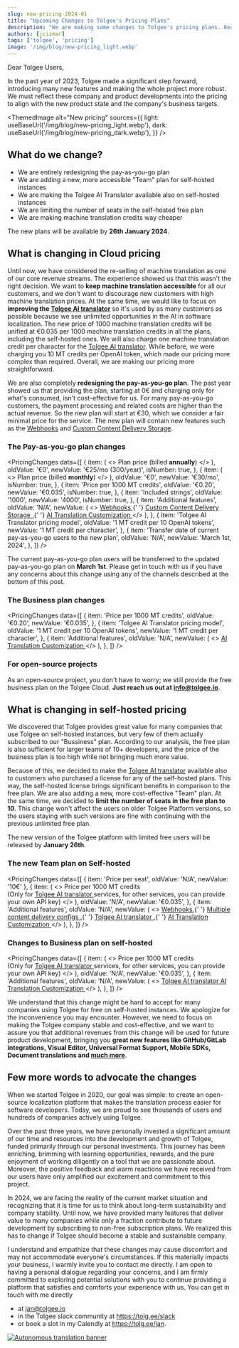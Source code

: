 ```yaml
---
slug: new-pricing-2024-01
title: "Upcoming Changes to Tolgee's Pricing Plans"
description: "We are making some changes to Tolgee's pricing plans. Read more about the changes and the reasons behind them."
authors: [jcizmar]
tags: ['tolgee', 'pricing']
image: '/img/blog/new-pricing_light.webp'
---
```



Dear Tolgee Users,

In the past year of 2023, Tolgee made a significant step forward, introducing many new features and making the whole
project more robust. We must reflect these company and product developments into the pricing to align with the new product state and the company's business targets.

<ThemedImage
  alt="New pricing"
  sources={{
    light: useBaseUrl('/img/blog/new-pricing_light.webp'),
    dark: useBaseUrl('/img/blog/new-pricing_dark.webp'),
  }}
/>

<!--truncate -->

## What do we change?

- We are entirely redesigning the pay-as-you-go plan
- We are adding a new, more accessible "Team" plan for self-hosted instances
- We are making the Tolgee AI Translator available also on self-hosted instances
- We are limiting the number of seats in the self-hosted free plan
- We are making machine translation credits way cheaper

The new plans will be available by **26th January 2024**.

## What is changing in Cloud pricing

Until now, we have considered the re-selling of
machine translation as one of our core revenue streams. The experience showed us that this wasn't the right decision.
We want to **keep machine translation accessible** for all our customers, and we don't want to discourage new customers
with high machine translation prices. At the same time, we would like to focus on **improving the [Tolgee AI translator](/platform/translation_process/tolgee_translator)**
so it's used by as many customers as possible because we see unlimited opportunities in the AI in software localization.
The new price of 1000 machine translation credits will be unified at €0.035 per 1000 machine translation credits in all the plans,
including the self-hosted ones. We will also charge one machine translation credit per character for the [Tolgee AI translator](/platform/translation_process/tolgee_translator).
While before, we were charging you 10 MT credits per OpenAI token,
which made our pricing more complex than required. Overall, we are making our pricing more straightforward.

We are also completely **redesigning the pay-as-you-go plan**. The past year showed us that providing the plan,
starting at 0€ and charging only for what's consumed, isn't cost-effective for us. For many pay-as-you-go customers,
the payment processing and related costs are higher than the actual revenue. So the new plan will start at €30, which
we consider a fair minimal price for the service. The new plan will contain new features such as the <a href="/platform/projects_and_organizations/webhooks">Webhooks</a> and <a
href="/platform/projects_and_organizations/content_delivery#using-custom-storage">Custom Content Delivery Storage</a>.

### The Pay-as-you-go plan changes

<PricingChanges
  data={[
    {
      item: (
        <>
          Plan price (billed <b>annually</b>)
        </>
      ),
      oldValue: '€0',
      newValue: '€25/mo (300/year)',
      isNumber: true,
    },
    {
      item: (
        <>
          Plan price (billed <b>monthly</b>)
        </>
      ),
      oldValue: '€0',
      newValue: '€30/mo',
      isNumber: true,
    },
    {
      item: 'Price per 1000 MT credits',
      oldValue: '€0.20',
      newValue: '€0.035',
      isNumber: true,
    },
    {
      item: 'Included strings',
      oldValue: '1000',
      newValue: '4000',
      isNumber: true,
    },
    {
      item: 'Additional features',
      oldValue: 'N/A',
      newValue: (
        <>
          <a href="/platform/projects_and_organizations/webhooks">Webhooks</a>,{' '}
          <a href="/platform/projects_and_organizations/content_delivery#using-custom-storage">
            Custom Content Delivery Storage
          </a>
          ,{' '}
          <a href="/platform/projects_and_organizations/ai-translation-customization">
            AI Translation Customization
          </a>
        </>
      ),
    },
    {
      item: 'Tolgee AI Translator pricing model',
      oldValue: '1 MT credit per 10 OpenAI tokens',
      newValue: '1 MT credit per character',
    },
    {
      item: 'Transfer date of current pay-as-you-go users to the new plan',
      oldValue: 'N/A',
      newValue: 'March 1st, 2024',
    },
  ]}
/>

The current pay-as-you-go plan users will be transferred to the updated pay-as-you-go plan on <b>March 1st</b>.
Please get in touch with us if you have any concerns about this change using any of the channels described at
the bottom of this post.

### The Business plan changes

<PricingChanges
  data={[
    {
      item: 'Price per 1000 MT credits',
      oldValue: '€0.20',
      newValue: '€0.035',
    },
    {
      item: 'Tolgee AI Translator pricing model',
      oldValue: '1 MT credit per 10 OpenAI tokens',
      newValue: '1 MT credit per character',
    },
    {
      item: 'Additional features',
      oldValue: 'N/A',
      newValue: (
        <>
          <a href="/platform/projects_and_organizations/ai-translation-customization">
            AI Translation Customization
          </a>
        </>
      ),
    },
  ]}
/>

### For open-source projects

As an open-source project, you don't have to worry; we still provide the free business plan on the Tolgee Cloud. **Just reach us out at info@tolgee.io**.

## What is changing in self-hosted pricing

We discovered that Tolgee provides great value for many companies that use Tolgee on self-hosted instances, but very few
of them actually subscribed to our "Bussiness" plan. According to our analysis, the free plan is also sufficient for
larger teams of 10+ developers, and the price of the business plan is too high while not bringing much more value.

Because of this, we decided to make the [Tolgee AI translator](/platform/translation_process/tolgee_translator) available also to customers who purchased a license
for any of the self-hosted plans. This way, the self-hosted license brings significant benefits in comparison
to the free plan. We are also adding a new, more cost-effective "Team" plan. At the same time, we decided to <b>limit
the
number of seats in the free plan to 10</b>. This change won't affect the users on older Tolgee Platform versions, so
the users staying with such versions are fine with continuing with the previous unlimited free plan.

The new version of the Tolgee platform with limited free users will be released by **January 26th**.

### The new Team plan on Self-hosted

<PricingChanges
  data={[
    { item: 'Price per seat', oldValue: 'N/A', newValue: '10€' },
    {
      item: (
        <>
          Price per 1000 MT credits <br />
          (Only for <a href="/platform/translation_process/tolgee_translator">
            Tolgee AI translator
          </a> services, for other services, you can provide your own API key)
        </>
      ),
      oldValue: 'N/A',
      newValue: '€0.035',
    },
    {
      item: 'Additional features',
      oldValue: 'N/A',
      newValue: (
        <>
          <a href="/platform/projects_and_organizations/webhooks">Webhooks</a>,{' '}
          <a href="/platform/projects_and_organizations/content_delivery">
            Multiple content delivery configs
          </a>
          ,{' '}
          <a href="/platform/translation_process/tolgee_translator">
            Tolgee AI translator
          </a>
          ,{' '}
          <a href="/platform/projects_and_organizations/ai-translation-customization">
            AI Translation Customization
          </a>
        </>
      ),
    },
  ]}
/>

### Changes to Business plan on self-hosted

<PricingChanges
  data={[
    {
      item: (
        <>
          Price per 1000 MT credits <br />
          (Only for <a href="/platform/translation_process/tolgee_translator">
            Tolgee AI translator
          </a> services, for other services, you can provide your own API key)
        </>
      ),
      oldValue: 'N/A',
      newValue: '€0.035',
    },
    {
      item: 'Additional features',
      oldValue: 'N/A',
      newValue: (
        <>
          <a href="/platform/translation_process/tolgee_translator">
            Tolgee AI translator
          </a>
          <a href="/platform/projects_and_organizations/ai-translation-customization">
            AI Translation Customization
          </a>
        </>
      ),
    },
  ]}
/>

We understand that this change might be hard to accept for many companies using Tolgee for free on self-hosted instances.
We apologize for the inconvenience you may encounter. However, we need to focus on making the Tolgee company stable
and cost-effective, and we want to assure you that additional revenues from this change will be used
for future product development, bringing you **great new features like GitHub/GitLab integrations, Visual Editor,
Universal Format Support, Mobile SDKs, Document translations and [much more](https://tolgee.io/roadmap)**.

## Few more words to advocate the changes

When we started Tolgee in 2020, our goal was simple: to create an open-source localization platform that makes the
translation process easier for software developers. Today, we are proud to see thousands of
users and hundreds of companies actively using Tolgee.

Over the past three years, we have personally invested a significant amount of our time and resources into the
development and growth of Tolgee, funded primarily through our personal investments.
This journey has been enriching, brimming with learning opportunities, rewards, and the pure
enjoyment of working diligently on a tool that we are passionate about. Moreover, the positive feedback and
warm reactions we have received from our users have only amplified our excitement and commitment to this project.

In 2024, we are facing the reality of the current market situation and recognizing that it is time for us to think
about long-term sustainability and company stability. Until now, we have provided many features that deliver value
to many companies while only a fraction contribute to future development by subscribing to non-free subscription plans.
We realized this has to change if Tolgee should become a stable and sustainable company.

I understand and empathize that these changes may cause discomfort and may not accommodate everyone's circumstances.
If this materially impacts your business, I warmly invite
you to contact me directly. I am open to having a personal dialogue regarding your concerns, and I am firmly committed
to exploring potential solutions with you to continue providing a platform that satisfies and comforts your
experience with us. You can get in touch with me directly

- at jan@tolgee.io
- in the Tolgee slack community at https://tolg.ee/slack
- or book a slot in my Calendly at https://tolg.ee/jan.

[![Autonomous translation banner](/img/blog/blog-banners/banner-autonomous.webp)](https://app.tolgee.io/sign_up)
